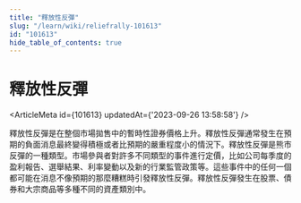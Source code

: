 ```yaml
---
title: "釋放性反彈"
slug: "/learn/wiki/reliefrally-101613"
id: "101613"
hide_table_of_contents: true
---
```



# 釋放性反彈

<ArticleMeta id={101613} updatedAt={'2023-09-26 13:58:58'} />
<div className='border-solid border-b border-t-0 my-4 border-[var(--ifm-color-gray-300)]' />

釋放性反彈是在整個市場拋售中的暫時性證券價格上升。釋放性反彈通常發生在預期的負面消息最終變得積極或者比預期的嚴重程度小的情況下。釋放性反彈是熊市反彈的一種類型。市場參與者對許多不同類型的事件進行定價，比如公司每季度的盈利報告、選舉結果、利率變動以及新的行業監管政策等。這些事件中的任何一個都可能在消息不像預期的那麼糟糕時引發釋放性反彈。釋放性反彈發生在股票、債券和大宗商品等多種不同的資產類別中。
